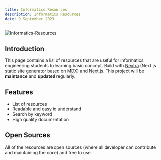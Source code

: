 ```yaml
---
title: Informatics Resources
description: Informatics Resources
date: 9 September 2023
---
```


![Informatics-Resources](/assets/images/informatics-resources.png)

## Introduction

This page contains a list of resources that are useful for informatics engineering students to learning basic concept. Build with [Nextra](https://nextra.site) (Next.js static site generator based on [MDX](https://mdxjs.com/docs/using-mdx/)) and [Next.js](https://nextjs.org). This project will be **maintance** and **updated** regularly.

## Features

- List of resources
- Readable and easy to understand
- Search by keyword
- High quality documentation

## Open Sources

All of the resources are open sources (where all developer can contribute and maintaining the code) and free to use.
